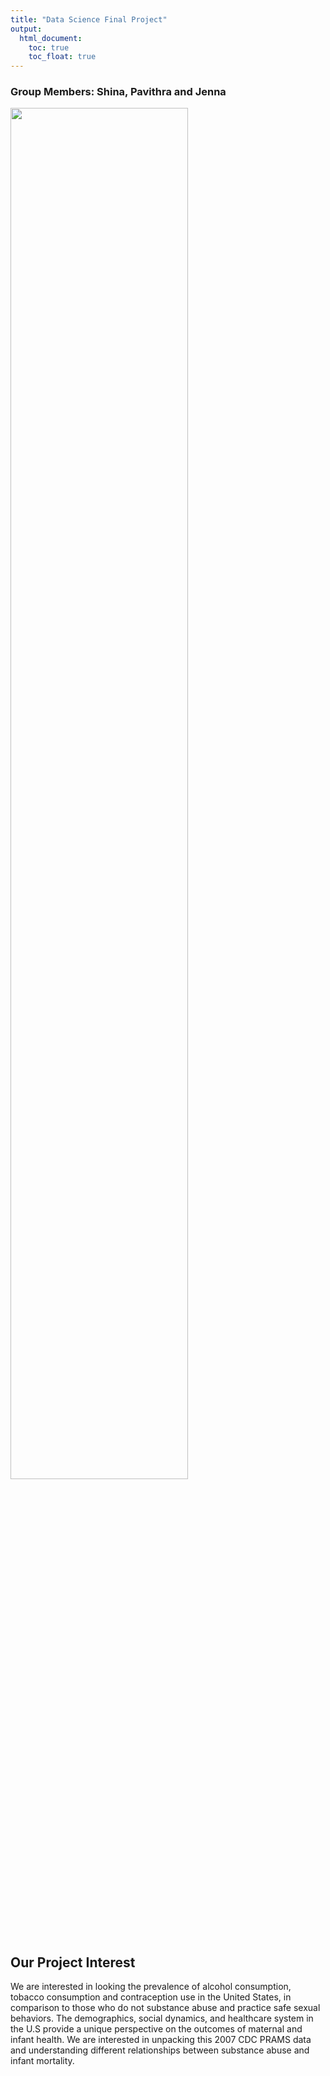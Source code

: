 ```yaml
---
title: "Data Science Final Project"
output: 
  html_document:
    toc: true
    toc_float: true
---
```



### Group Members: Shina, Pavithra and Jenna

<img src="images/grouppic.jpeg" style="width:75%">




## Our Project Interest 

We are interested in looking the prevalence of alcohol consumption, tobacco consumption and contraception use in the United States, in comparison to those who do not substance abuse and practice safe sexual behaviors.  The demographics, social dynamics, and healthcare system in the U.S provide a unique perspective on the outcomes of maternal and infant health. We are interested in unpacking this 2007 CDC PRAMS data and understanding different relationships between substance abuse and infant mortality. 



